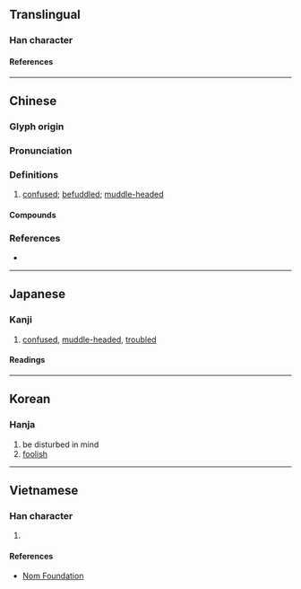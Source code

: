 {{also|愦}}
{{character info/new}}
==Translingual==

===Han character===
{{Han char|rn=61|rad=心|as=12|sn=15|four=95086|canj=PLMC|ids=⿰忄貴}}

====References====
{{Han ref|kx=0402.170|dkj=11211|dj=0742.200|hdz=42354.070|uh=6192}}

----

==Chinese==
{{zh-forms|s=愦}}

===Glyph origin===
{{Han etym}}

===Pronunciation===
{{zh-pron
|m=kuì
|c=kui2,kui3
|mc=y
|oc=y
|cat=a
}}

===Definitions===
{{zh-hanzi}}

# {{lb|zh|literary}} [[confused]]; [[befuddled]]; [[muddle-headed]]

====Compounds====
{{zh-der|憒亂|憒眊|憒憒|懵憒|消愁釋憒}}

===References===
* {{R:yue:mfccd}}

----

==Japanese==

===Kanji===
{{ja-kanji|grade=|rs=心12}}

# [[confused]], [[muddle-headed]], [[troubled]]

====Readings====
{{rfv-etym|ja}}
{{ja-readings
|goon=け<け<くゑ
|kanon=かい<くわい<!--
|kanyoon=がい<ぐわい
-->|kun=みだ-れる
}}

----

==Korean==

===Hanja===
{{ko-hanja|궤}}

# be disturbed in mind
# [[foolish]]

----

==Vietnamese==

===Han character===
{{vi-readings|rs=心12|reading=hội}}

# {{rfdef|vi|sort=心12}}

====References====
* [http://nomfoundation.org/common/nom_details.php?codepoint=6192 Nom Foundation]
